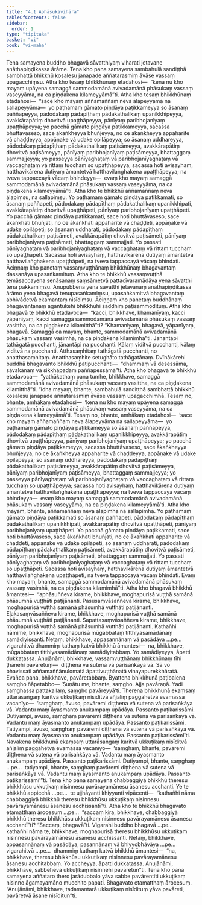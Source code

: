 ```yaml
---
title: "4.1 Aphāsukavihāra"
tableOfContents: false
sidebar:
  order: 1
type: "tipitaka"
basket: "vi"
book: "vi-maha"
---
```



<DynamicBreadcrumb />

<Division number="209" book="vi-maha" e="ch" v="3" p="220">

<Paragraph number="953" book="vi-maha">
Tena samayena buddho bhagavā sāvatthiyaṃ viharati jetavane anāthapiṇḍikassa ārāme. Tena kho pana samayena sambahulā sandiṭṭhā sambhattā bhikkhū kosalesu janapade aññatarasmiṃ āvāse vassaṃ upagacchiṃsu. Atha kho tesaṃ bhikkhūnaṃ etadahosi—  “kena nu kho mayaṃ upāyena samaggā sammodamānā avivadamānā phāsukaṃ vassaṃ vaseyyāma, na ca piṇḍakena kilameyyāmā”ti. Atha kho tesaṃ bhikkhūnaṃ etadahosi—  “sace kho mayaṃ aññamaññaṃ neva ālapeyyāma na sallapeyyāma—  yo paṭhamaṃ gāmato piṇḍāya paṭikkameyya so āsanaṃ paññapeyya, pādodakaṃ pādapīṭhaṃ pādakathalikaṃ upanikkhipeyya, avakkārapātiṃ dhovitvā upaṭṭhāpeyya, pānīyaṃ paribhojanīyaṃ upaṭṭhāpeyya; yo pacchā gāmato piṇḍāya paṭikkameyya, sacassa bhuttāvaseso, sace ākaṅkheyya bhuñjeyya, no ce ākaṅkheyya appaharite vā chaḍḍeyya, appāṇake vā udake opilāpeyya; so āsanaṃ uddhareyya, pādodakaṃ pādapīṭhaṃ pādakathalikaṃ paṭisāmeyya, avakkārapātiṃ dhovitvā paṭisāmeyya, pānīyaṃ paribhojanīyaṃ paṭisāmeyya, bhattaggaṃ sammajjeyya; yo passeyya pānīyaghaṭaṃ vā paribhojanīyaghaṭaṃ vā vaccaghaṭaṃ vā rittaṃ tucchaṃ so upaṭṭhāpeyya; sacassa hoti avisayhaṃ, hatthavikārena dutiyaṃ āmantetvā hatthavilaṅghakena upaṭṭhāpeyya; na tveva tappaccayā vācaṃ bhindeyya—  evaṃ kho mayaṃ samaggā sammodamānā avivadamānā phāsukaṃ vassaṃ vaseyyāma, na ca piṇḍakena kilameyyāmā”ti.
</Paragraph>

<Paragraph number="954" book="vi-maha">
Atha kho te bhikkhū aññamaññaṃ neva ālapiṃsu, na sallapiṃsu. Yo paṭhamaṃ gāmato piṇḍāya paṭikkamati, so āsanaṃ paññapeti, pādodakaṃ pādapīṭhaṃ pādakathalikaṃ upanikkhipati, avakkārapātiṃ dhovitvā upaṭṭhāpeti, pānīyaṃ paribhojanīyaṃ upaṭṭhāpeti. Yo pacchā gāmato piṇḍāya paṭikkamati, sace hoti bhuttāvaseso, sace ākaṅkhati bhuñjati, no ce ākaṅkhati appaharite vā chaḍḍeti, appāṇake vā udake opilāpeti; so āsanaṃ uddharati, pādodakaṃ pādapīṭhaṃ pādakathalikaṃ paṭisāmeti, avakkārapātiṃ dhovitvā paṭisāmeti, pānīyaṃ paribhojanīyaṃ paṭisāmeti, bhattaggaṃ sammajjati. Yo passati pānīyaghaṭaṃ vā paribhojanīyaghaṭaṃ vā vaccaghaṭaṃ vā rittaṃ tucchaṃ so upaṭṭhāpeti. Sacassa hoti avisayhaṃ, hatthavikārena dutiyaṃ āmantetvā hatthavilaṅghakena upaṭṭhāpeti, na tveva tappaccayā vācaṃ bhindati.
</Paragraph>

<Paragraph number="955" book="vi-maha">
Āciṇṇaṃ kho panetaṃ vassaṃvuṭṭhānaṃ bhikkhūnaṃ bhagavantaṃ dassanāya upasaṅkamituṃ. Atha kho te bhikkhū vassaṃvuṭṭhā temāsaccayena senāsanaṃ saṃsāmetvā pattacīvaramādāya yena sāvatthi tena pakkamiṃsu. Anupubbena yena sāvatthi jetavanaṃ anāthapiṇḍikassa ārāmo yena bhagavā tenupasaṅkamiṃsu, upasaṅkamitvā bhagavantaṃ abhivādetvā ekamantaṃ nisīdiṃsu. Āciṇṇaṃ kho panetaṃ buddhānaṃ bhagavantānaṃ āgantukehi bhikkhūhi saddhiṃ paṭisammodituṃ. Atha kho bhagavā te bhikkhū etadavoca—  “kacci, bhikkhave, khamanīyaṃ, kacci yāpanīyaṃ, kacci samaggā sammodamānā avivadamānā phāsukaṃ vassaṃ vasittha, na ca piṇḍakena kilamitthā”ti? “Khamanīyaṃ, bhagavā, yāpanīyaṃ, bhagavā. Samaggā ca mayaṃ, bhante, sammodamānā avivadamānā phāsukaṃ vassaṃ vasimhā, na ca piṇḍakena kilamimhā”ti. Jānantāpi tathāgatā pucchanti, jānantāpi na pucchanti. Kālaṃ viditvā pucchanti, kālaṃ viditvā na pucchanti. Atthasaṃhitaṃ tathāgatā pucchanti, no anatthasaṃhitaṃ. Anatthasaṃhite setughāto tathāgatānaṃ. Dvīhākārehi buddhā bhagavanto bhikkhū paṭipucchanti—  “dhammaṃ vā desessāma, sāvakānaṃ vā sikkhāpadaṃ paññapessāmā”ti. Atha kho bhagavā te bhikkhū etadavoca—  “yathākathaṃ pana tumhe, bhikkhave, samaggā sammodamānā avivadamānā phāsukaṃ vassaṃ vasittha, na ca piṇḍakena kilamitthā”ti.
</Paragraph>

<Paragraph number="956" book="vi-maha">
“Idha mayaṃ, bhante, sambahulā sandiṭṭhā sambhattā bhikkhū kosalesu janapade aññatarasmiṃ āvāse vassaṃ upagacchimhā. Tesaṃ no, bhante, amhākaṃ etadahosi—  ‘kena nu kho mayaṃ upāyena samaggā sammodamānā avivadamānā phāsukaṃ vassaṃ vaseyyāma, na ca piṇḍakena kilameyyāmā’ti. Tesaṃ no, bhante, amhākaṃ etadahosi—  ‘sace kho mayaṃ aññamaññaṃ neva ālapeyyāma na sallapeyyāma—  yo paṭhamaṃ gāmato piṇḍāya paṭikkameyya so āsanaṃ paññapeyya, pādodakaṃ pādapīṭhaṃ pādakathalikaṃ upanikkhipeyya, avakkārapātiṃ dhovitvā upaṭṭhāpeyya, pānīyaṃ paribhojanīyaṃ upaṭṭhāpeyya; yo pacchā gāmato piṇḍāya paṭikkameyya, sacassa bhuttāvaseso, sace ākaṅkheyya bhuñjeyya, no ce ākaṅkheyya appaharite vā chaḍḍeyya, appāṇake vā udake opilāpeyya; so āsanaṃ uddhareyya, pādodakaṃ pādapīṭhaṃ pādakathalikaṃ paṭisāmeyya, avakkārapātiṃ dhovitvā paṭisāmeyya, pānīyaṃ paribhojanīyaṃ paṭisāmeyya, bhattaggaṃ sammajjeyya; yo passeyya pānīyaghaṭaṃ vā paribhojanīyaghaṭaṃ vā vaccaghaṭaṃ vā rittaṃ tucchaṃ so upaṭṭhāpeyya; sacassa hoti avisayhaṃ, hatthavikārena dutiyaṃ āmantetvā hatthavilaṅghakena upaṭṭhāpeyya; na tveva tappaccayā vācaṃ bhindeyya—  evaṃ kho mayaṃ samaggā sammodamānā avivadamānā phāsukaṃ vassaṃ vaseyyāma, na ca piṇḍakena kilameyyāmā’ti. Atha kho mayaṃ, bhante, aññamaññaṃ neva ālapimhā na sallapimhā. Yo paṭhamaṃ gāmato piṇḍāya paṭikkamati so āsanaṃ paññapeti, pādodakaṃ pādapīṭhaṃ pādakathalikaṃ upanikkhipati, avakkārapātiṃ dhovitvā upaṭṭhāpeti, pānīyaṃ paribhojanīyaṃ upaṭṭhāpeti. Yo pacchā gāmato piṇḍāya paṭikkamati, sace hoti bhuttāvaseso, sace ākaṅkhati bhuñjati, no ce ākaṅkhati appaharite vā chaḍḍeti, appāṇake vā udake opilāpeti, so āsanaṃ uddharati, pādodakaṃ pādapīṭhaṃ pādakathalikaṃ paṭisāmeti, avakkārapātiṃ dhovitvā paṭisāmeti, pānīyaṃ paribhojanīyaṃ paṭisāmeti, bhattaggaṃ sammajjati. Yo passati pānīyaghaṭaṃ vā paribhojanīyaghaṭaṃ vā vaccaghaṭaṃ vā rittaṃ tucchaṃ so upaṭṭhāpeti. Sacassa hoti avisayhaṃ, hatthavikārena dutiyaṃ āmantetvā hatthavilaṅghakena upaṭṭhāpeti, na tveva tappaccayā vācaṃ bhindati. Evaṃ kho mayaṃ, bhante, samaggā sammodamānā avivadamānā phāsukaṃ vassaṃ vasimhā, na ca piṇḍakena kilamimhā”ti.
</Paragraph>

<Paragraph number="957" book="vi-maha">
Atha kho bhagavā bhikkhū āmantesi—  “aphāsuññeva kirame, bhikkhave, moghapurisā vuṭṭhā samānā phāsumhā vuṭṭhāti paṭijānanti. Pasusaṃvāsaññeva kirame, bhikkhave, moghapurisā vuṭṭhā samānā phāsumhā vuṭṭhāti paṭijānanti. Eḷakasaṃvāsaññeva kirame, bhikkhave, moghapurisā vuṭṭhā samānā phāsumhā vuṭṭhāti paṭijānanti. Sapattasaṃvāsaññeva kirame, bhikkhave, moghapurisā vuṭṭhā samānā phāsumhā vuṭṭhāti paṭijānanti. Kathañhi nāmime, bhikkhave, moghapurisā mūgabbataṃ titthiyasamādānaṃ samādiyissanti. Netaṃ, bhikkhave, appasannānaṃ vā pasādāya …pe…  vigarahitvā dhammiṃ kathaṃ katvā bhikkhū āmantesi—  na, bhikkhave, mūgabbataṃ titthiyasamādānaṃ samādiyitabbaṃ. Yo samādiyeyya, āpatti dukkaṭassa. Anujānāmi, bhikkhave, vassaṃvuṭṭhānaṃ bhikkhūnaṃ tīhi ṭhānehi pavāretuṃ—  diṭṭhena vā sutena vā parisaṅkāya vā. Sā vo bhavissati aññamaññānulomatā āpattivuṭṭhānatā vinayapurekkhāratā. Evañca pana, bhikkhave, pavāretabbaṃ. Byattena bhikkhunā paṭibalena saṃgho ñāpetabbo—
</Paragraph>

</Division>
<Division number="210" book="vi-maha" e="ch" v="3" p="223">

<Paragraph number="958" book="vi-maha">
‘Suṇātu me, bhante, saṃgho. Ajja pavāraṇā. Yadi saṃghassa pattakallaṃ, saṃgho pavāreyyā’ti.
</Paragraph>

<Paragraph number="959" book="vi-maha">
Therena bhikkhunā ekaṃsaṃ uttarāsaṅgaṃ karitvā ukkuṭikaṃ nisīditvā añjaliṃ paggahetvā evamassa vacanīyo—  ‘saṃghaṃ, āvuso, pavāremi diṭṭhena vā sutena vā parisaṅkāya vā. Vadantu maṃ āyasmanto anukampaṃ upādāya. Passanto paṭikarissāmi. Dutiyampi, āvuso, saṃghaṃ pavāremi diṭṭhena vā sutena vā parisaṅkāya vā. Vadantu maṃ āyasmanto anukampaṃ upādāya. Passanto paṭikarissāmi. Tatiyampi, āvuso, saṃghaṃ pavāremi diṭṭhena vā sutena vā parisaṅkāya vā. Vadantu maṃ āyasmanto anukampaṃ upādāya. Passanto paṭikarissāmī’ti.
</Paragraph>

<Paragraph number="960" book="vi-maha">
Navakena bhikkhunā ekaṃsaṃ uttarāsaṅgaṃ karitvā ukkuṭikaṃ nisīditvā añjaliṃ paggahetvā evamassa vacanīyo—  ‘saṃghaṃ, bhante, pavāremi diṭṭhena vā sutena vā parisaṅkāya vā. Vadantu maṃ āyasmanto anukampaṃ upādāya. Passanto paṭikarissāmi. Dutiyampi, bhante, saṃghaṃ …pe…  tatiyampi, bhante, saṃghaṃ pavāremi diṭṭhena vā sutena vā parisaṅkāya vā. Vadantu maṃ āyasmanto anukampaṃ upādāya. Passanto paṭikarissāmī’”ti.
</Paragraph>

</Division>
<Division number="211" book="vi-maha" e="ch" v="3" p="223">

<Paragraph number="961" book="vi-maha">
Tena kho pana samayena chabbaggiyā bhikkhū theresu bhikkhūsu ukkuṭikaṃ nisinnesu pavārayamānesu āsanesu acchanti. Ye te bhikkhū appicchā …pe…  te ujjhāyanti khiyyanti vipācenti—  “kathañhi nāma chabbaggiyā bhikkhū theresu bhikkhūsu ukkuṭikaṃ nisinnesu pavārayamānesu āsanesu acchissantī”ti. Atha kho te bhikkhū bhagavato etamatthaṃ ārocesuṃ …pe…  “saccaṃ kira, bhikkhave, chabbaggiyā bhikkhū theresu bhikkhūsu ukkuṭikaṃ nisinnesu pavārayamānesu āsanesu acchantī”ti? “Saccaṃ, bhagavā”ti. Vigarahi buddho bhagavā …pe…  kathañhi nāma te, bhikkhave, moghapurisā theresu bhikkhūsu ukkuṭikaṃ nisinnesu pavārayamānesu āsanesu acchissanti. Netaṃ, bhikkhave, appasannānaṃ vā pasādāya, pasannānaṃ vā bhiyyobhāvāya …pe…  vigarahitvā …pe…  dhammiṃ kathaṃ katvā bhikkhū āmantesi—  “na, bhikkhave, theresu bhikkhūsu ukkuṭikaṃ nisinnesu pavārayamānesu āsanesu acchitabbaṃ. Yo accheyya, āpatti dukkaṭassa. Anujānāmi, bhikkhave, sabbeheva ukkuṭikaṃ nisinnehi pavāretun”ti.
</Paragraph>

<Paragraph number="962" book="vi-maha">
Tena kho pana samayena aññataro thero jarādubbalo yāva sabbe pavārentīti ukkuṭikaṃ nisinno āgamayamāno mucchito papati. Bhagavato etamatthaṃ ārocesuṃ. “Anujānāmi, bhikkhave, tadamantarā ukkuṭikaṃ nisīdituṃ yāva pavāreti, pavāretvā āsane nisīditun”ti.
</Paragraph>
</Division>